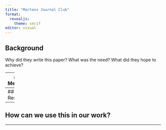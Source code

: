 ```yaml
---
title: "Martens Journal Club"
format: 
  revealjs:
    theme: serif
editor: visual
---
```


## Background

Why did they write this paper?
What was the need?
What did they hope to achieve?

---
## Method

---
## Results

---

## How can we use this in our work?

---

